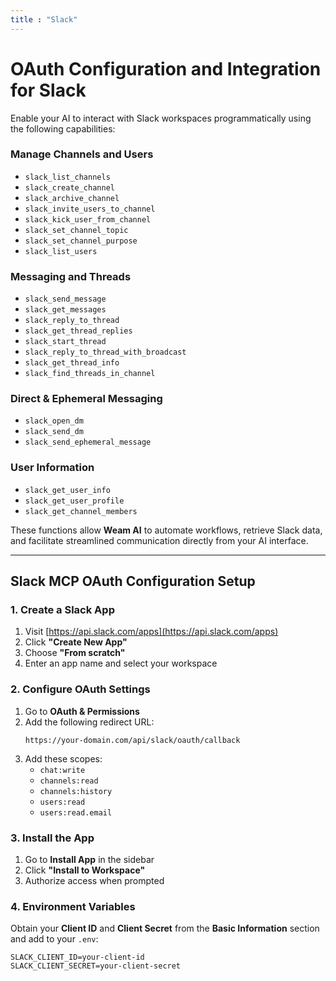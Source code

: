 ```yaml
---
title : "Slack"
---
```


# OAuth Configuration and Integration for Slack 

Enable your AI to interact with Slack workspaces programmatically using the following capabilities:

### Manage Channels and Users
- `slack_list_channels`
- `slack_create_channel`
- `slack_archive_channel`
- `slack_invite_users_to_channel`
- `slack_kick_user_from_channel`
- `slack_set_channel_topic`
- `slack_set_channel_purpose`
- `slack_list_users`

### Messaging and Threads
- `slack_send_message`
- `slack_get_messages`
- `slack_reply_to_thread`
- `slack_get_thread_replies`
- `slack_start_thread`
- `slack_reply_to_thread_with_broadcast`
- `slack_get_thread_info`
- `slack_find_threads_in_channel`

### Direct & Ephemeral Messaging
- `slack_open_dm`
- `slack_send_dm`
- `slack_send_ephemeral_message`

### User Information
- `slack_get_user_info`
- `slack_get_user_profile`
- `slack_get_channel_members`

These functions allow **Weam AI** to automate workflows, retrieve Slack data, and facilitate streamlined communication directly from your AI interface.

---

## Slack MCP OAuth Configuration Setup

### 1. Create a Slack App
1. Visit [https://api.slack.com/apps](https://api.slack.com/apps)
2. Click **"Create New App"**
3. Choose **"From scratch"**
4. Enter an app name and select your workspace

### 2. Configure OAuth Settings
1. Go to **OAuth & Permissions**
2. Add the following redirect URL:
   ```
   https://your-domain.com/api/slack/oauth/callback
   ```
3. Add these scopes:
   - `chat:write`
   - `channels:read`
   - `channels:history`
   - `users:read`
   - `users:read.email`

### 3. Install the App
1. Go to **Install App** in the sidebar
2. Click **"Install to Workspace"**
3. Authorize access when prompted

### 4. Environment Variables
Obtain your **Client ID** and **Client Secret** from the **Basic Information** section and add to your `.env`:

```env
SLACK_CLIENT_ID=your-client-id
SLACK_CLIENT_SECRET=your-client-secret
```
